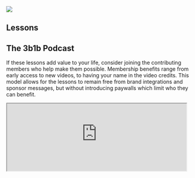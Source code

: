 <Section dark={true}>
  <HomepageFeaturedContent
    title="Animated math"
    subtitle="3Blue1Brown is primarily a YouTube channel, but here you can find written and interactive adaptations of the lessons."
    >
    <HomepageFeaturedItem lesson="fourier-transforms" caption="Learn what a Fourier transform is">
      <Interactive
        filename="lessons/2018/fourier-transforms/basic_interactive/index"
        aspectRatio={16 / 9}
      />
    </HomepageFeaturedItem>
    <HomepageFeaturedItem lesson="neural-networks" caption="Learn how neural networks work">
      <Interactive filename="lessons/2017/neural-networks/neural-network-interactive/index" />
    </HomepageFeaturedItem>
    <HomepageFeaturedItem lesson="essence-of-calculus" caption="Learn the essence of calculus">
      <HomepageFeaturedVideo src="/featured-content/calculus-preview.mp4" />
    </HomepageFeaturedItem>
    <HomepageFeaturedItem lesson="vectors" caption="Learn how to visualize linear algebra">
      <HomepageFeaturedVideo src="/featured-content/eola-preview.mp4" />
    </HomepageFeaturedItem>
    <HomepageFeaturedItem lesson="fourier-series" caption="Learn how this animation relates to the physics of heat">
      <HomepageFeaturedVideo src="/featured-content/fourier-pi.mp4" />
    </HomepageFeaturedItem>
    <HomepageFeaturedItem lesson="clacks" caption="Learn how sliding blocks compute an unexpected constant">
      <HomepageFeaturedVideo src="/featured-content/clacks.mp4" />
    </HomepageFeaturedItem>
    <HomepageFeaturedItem lesson="prime-spirals" caption="Learn why polar plots of primes form these spirals">
      <HomepageFeaturedVideo src="/featured-content/prime-spirals.mp4" />
    </HomepageFeaturedItem>
    <HomepageFeaturedItem lesson="inscribed-rectangle-problem" caption="Learn how topology is used to solve problems">
      <HomepageFeaturedVideo src="/featured-content/sudanese-band-loop.mp4" />
    </HomepageFeaturedItem>
    <HomepageFeaturedItem lesson="bitcoin" caption="Learn how bitcoin works">
      <Interactive
        filename="lessons/2017/bitcoin/live-transactions-interactive/index"
      />
    </HomepageFeaturedItem>
    <HomepageFeaturedItem lesson="sphere-area" caption="Learn how a sphere's surface area relates to its shadow">
      <HomepageFeaturedVideo src="/featured-content/sphere-area.mp4" />
    </HomepageFeaturedItem>
    <HomepageFeaturedItem lesson="" caption="">
      <img src="/featured-content/pi-comment.svg" />
    </HomepageFeaturedItem>
  </HomepageFeaturedContent>
</Section>

<Announcement
  id="SoME1"
  headline="The Summer of Math Exposition is going on now!"
  description="Create your own online math explainer for a chance to win $1k and be featured in a video."
/>

<Section>

# Lessons

<LessonGallery show="topic" />

</Section>

<Section>

# The 3b1b Podcast

<PodcastLinks />

<Clickable
  icon="fas fa-list"
  link="/podcast#episodes"
  text="View episodes"
  design="rounded"
/>

</Section>

<Section>

<Portrait image="images/home/patreon-logo.svg" />

If these lessons add value to your life, consider joining the contributing members who help make them possible.
Membership benefits range from early access to new videos, to having your name in the video credits.
This model allows for the lessons to remain free from brand integrations and sponsor messages, but without introducing paywalls which limit who they can benefit.

<Center>
  <Clickable
    link="https://www.patreon.com/3blue1brown"
    icon="fab fa-patreon"
    text="Memberships"
    design="rounded"
  />

  <Clickable
    link="https://store.dftba.com/collections/3blue1brown"
    icon="fas fa-store"
    text="Store"
    design="rounded"
  />
</Center>

</Section>

<Section>

<Center>

</Center>

<iframe src="https://3blue1brown.substack.com/embed" width="480" height="180" />

</Section>